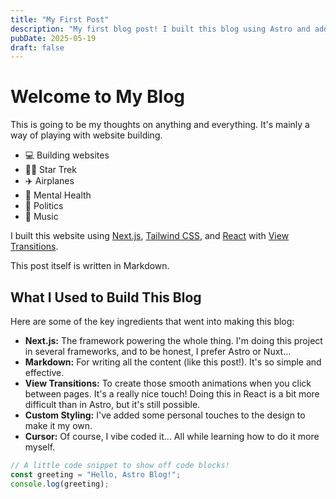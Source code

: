 ```yaml
---
title: "My First Post"
description: "My first blog post! I built this blog using Astro and added cool view transitions."
pubDate: 2025-05-19
draft: false
---
```


# Welcome to My Blog

This is going to be my thoughts on anything and everything. It's mainly a way of playing with website building.

* 💻 Building websites
* 🖖🏽 Star Trek
* ✈️ Airplanes
* 🧠 Mental Health
* 📰 Politics
* 🎹 Music

I built this website using [Next.js](https://nextjs.org/), [Tailwind CSS](https://tailwindcss.com/), and [React](https://react.dev/) with [View Transitions](https://docs.astro.build/en/guides/view-transitions/).

This post itself is written in Markdown.

## What I Used to Build This Blog

Here are some of the key ingredients that went into making this blog:

* **Next.js:** The framework powering the whole thing. I'm doing this project in several frameworks, and to be honest, I prefer Astro or Nuxt...
* **Markdown:** For writing all the content (like this post!). It's so simple and effective.
* **View Transitions:** To create those smooth animations when you click between pages. It's a really nice touch! Doing this in React is a bit more difficult than in Astro, but it's still possible.
* **Custom Styling:** I've added some personal touches to the design to make it my own.
* **Cursor:** Of course, I vibe coded it... All while learning how to do it more myself.

```js
// A little code snippet to show off code blocks!
const greeting = "Hello, Astro Blog!";
console.log(greeting);
```
